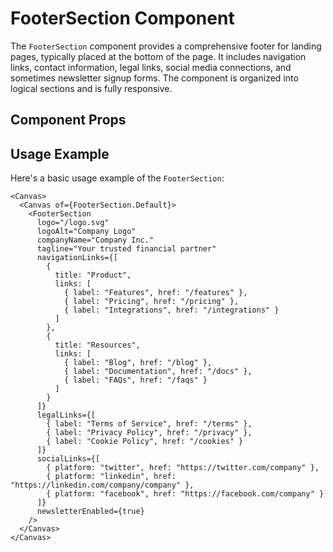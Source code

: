 

<Meta of={FooterSection} />

# FooterSection Component

The `FooterSection` component provides a comprehensive footer for landing pages, typically placed at the bottom of the page. It includes navigation links, contact information, legal links, social media connections, and sometimes newsletter signup forms. The component is organized into logical sections and is fully responsive.

## Component Props

<Canvas of={FooterSection.Default} />

<Controls />

## Usage Example

Here's a basic usage example of the `FooterSection`:

```tsx
<Canvas>
  <Canvas of={FooterSection.Default}>
    <FooterSection
      logo="/logo.svg"
      logoAlt="Company Logo"
      companyName="Company Inc."
      tagline="Your trusted financial partner"
      navigationLinks={[
        {
          title: "Product",
          links: [
            { label: "Features", href: "/features" },
            { label: "Pricing", href: "/pricing" },
            { label: "Integrations", href: "/integrations" }
          ]
        },
        {
          title: "Resources",
          links: [
            { label: "Blog", href: "/blog" },
            { label: "Documentation", href: "/docs" },
            { label: "FAQs", href: "/faqs" }
          ]
        }
      ]}
      legalLinks={[
        { label: "Terms of Service", href: "/terms" },
        { label: "Privacy Policy", href: "/privacy" },
        { label: "Cookie Policy", href: "/cookies" }
      ]}
      socialLinks={[
        { platform: "twitter", href: "https://twitter.com/company" },
        { platform: "linkedin", href: "https://linkedin.com/company/company" },
        { platform: "facebook", href: "https://facebook.com/company" }
      ]}
      newsletterEnabled={true}
    />
  </Canvas>
</Canvas>
``` 